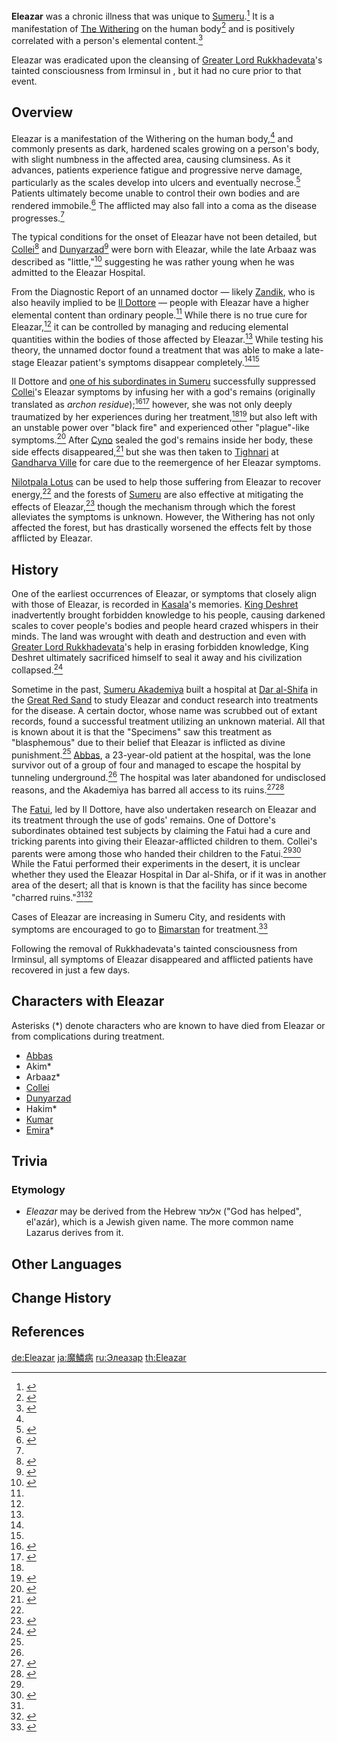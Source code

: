 {{Terminology Infobox
|image        = Dunyarzads Eleazar.png
|caption      = Dark, hardened scales are a symptom of Eleazar
|type         = Lore
|region       = Sumeru
}}
'''Eleazar''' was a chronic illness that was unique to [[Sumeru]].<ref>{{Ref/Loading|Eleazar}}</ref> It is a manifestation of [[The Withering]] on the human body<ref name="triumphant">{{Ref/Quest|Like a Triumphant Hero}}</ref> and is positively correlated with a person's elemental content.<ref name="Hospital - Report">{{Ref/HEO|Eleazar Hospital Notes|note=Diagnostic Report}}</ref>

Eleazar was eradicated upon the cleansing of [[Greater Lord Rukkhadevata]]'s tainted consciousness from Irminsul in {{Quest|Where the Boat of Consciousness Lies}}, but it had no cure prior to that event.

==Overview==
Eleazar is a manifestation of the Withering on the human body,<ref name="triumphant" /> and commonly presents as dark, hardened scales growing on a person's body, with slight numbness in the affected area, causing clumsiness. As it advances, patients experience fatigue and progressive nerve damage, particularly as the scales develop into ulcers and eventually necrose.<ref name="Hospital - Records">{{Ref/HEO|Eleazar Hospital Notes|note=Medical Records}}</ref> Patients ultimately become unable to control their own bodies and are rendered immobile.<ref name="chronic">{{Ref/Quest|Chronic Illness}}</ref> The afflicted may also fall into a coma as the disease progresses.<ref name="Hospital - Records" />

The typical conditions for the onset of Eleazar have not been detailed, but [[Collei]]<ref>{{Ref/Manga|14|pg=16}}</ref> and [[Dunyarzad]]<ref>{{Ref/Quest|The Coming of the Sabzeruz Festival}}</ref> were born with Eleazar, while the late Arbaaz was described as "little,"<ref name="Etchings">{{Ref/HEO|Abbas' Escape|note=Unknown Person's Etchings}}</ref> suggesting he was rather young when he was admitted to the Eleazar Hospital.

From the Diagnostic Report of an unnamed doctor &mdash; likely [[Zandik]], who is also heavily implied to be [[Il Dottore]] &mdash; people with Eleazar have a higher elemental content than ordinary people.<ref name="Hospital - Report" /> While there is no true cure for Eleazar,<ref name="chronic" /> it can be controlled by managing and reducing elemental quantities within the bodies of those affected by Eleazar.<ref name="Hospital - Report" /> While testing his theory, the unnamed doctor found a treatment that was able to make a late-stage Eleazar patient's symptoms disappear completely.<ref name="Hospital - Records" /><ref name="Hospital - Report" />

Il Dottore and [[Barnabas|one of his subordinates in Sumeru]] successfully suppressed [[Collei]]'s Eleazar symptoms by infusing her with a god's remains (originally translated as ''archon residue'');<ref>{{Ref/VO|Cyno|About Collei}}</ref><ref>{{Ref/Manga|12|2}}</ref> however, she was not only deeply traumatized by her experiences during her treatment,<ref name="chronic" /><ref>{{Ref/VO|Collei|More About Collei: III}}</ref> but also left with an unstable power over "black fire" and experienced other "plague"-like symptoms.<ref>{{Ref/Manga|2|1}}</ref> After [[Cyno]] sealed the god's remains inside her body, these side effects disappeared,<ref>{{Ref/Manga|13}}</ref> but she was then taken to [[Tighnari]] at [[Gandharva Ville]] for care due to the reemergence of her Eleazar symptoms.

[[Nilotpala Lotus]] can be used to help those suffering from Eleazar to recover energy,<ref name="chronic" /> and the forests of [[Sumeru]] are also effective at mitigating the effects of Eleazar,<ref>{{Ref/NPC|Kamran}}</ref> though the mechanism through which the forest alleviates the symptoms is unknown. However, the Withering has not only affected the forest, but has drastically worsened the effects felt by those afflicted by Eleazar.

==History==
One of the earliest occurrences of Eleazar, or symptoms that closely align with those of Eleazar, is recorded in [[Kasala]]'s memories. [[King Deshret]] inadvertently brought forbidden knowledge to his people, causing darkened scales to cover people's bodies and people heard crazed whispers in their minds. The land was wrought with death and destruction and even with [[Greater Lord Rukkhadevata]]'s help in erasing forbidden knowledge, King Deshret ultimately sacrificed himself to seal it away and his civilization collapsed.<ref>{{Ref/Quest|Secret of the Scorching Desert}}</ref>

Sometime in the past, [[Sumeru Akademiya]] built a hospital at [[Dar al-Shifa]] in the [[Great Red Sand]] to study Eleazar and conduct research into treatments for the disease. A certain doctor, whose name was scrubbed out of extant records, found a successful treatment utilizing an unknown material. All that is known about it is that the "Specimens" saw this treatment as "blasphemous" due to their belief that Eleazar is inflicted as divine punishment.<ref name="Hospital - Report" /> [[Abbas]], a 23-year-old patient at the hospital, was the lone survivor out of a group of four and managed to escape the hospital by tunneling underground.<ref name="Etchings" /> The hospital was later abandoned for undisclosed reasons, and the Akademiya has barred all access to its ruins.<ref>{{Ref/NPC|Juzjani}}</ref><ref>{{Ref/BB|Caravan Ribat Bulletin Board|Abandoned Eleazar Hospital}}</ref>

The [[Fatui]], led by Il Dottore, have also undertaken research on Eleazar and its treatment through the use of gods' remains. One of Dottore's subordinates obtained test subjects by claiming the Fatui had a cure and tricking parents into giving their Eleazar-afflicted children to them. Collei's parents were among those who handed their children to the Fatui.<ref name="chronic" /><ref name="Ch3-2">{{Ref/Manga|3|2}}</ref> While the Fatui performed their experiments in the desert, it is unclear whether they used the Eleazar Hospital in Dar al-Shifa, or if it was in another area of the desert; all that is known is that the facility has since become "charred ruins."<ref name="Ch3-2" /><ref>{{Ref/CS|Collei|4}}</ref>

Cases of Eleazar are increasing in Sumeru City, and residents with symptoms are encouraged to go to [[Bimarstan]] for treatment.<ref>{{Ref/BB|Mahamata Bulletin Board|Eleazar}}</ref>

Following the removal of Rukkhadevata's tainted consciousness from Irminsul, all symptoms of Eleazar disappeared and afflicted patients have recovered in just a few days.

==Characters with Eleazar==
Asterisks (*) denote characters who are known to have died from Eleazar or from complications during treatment.

* [[Abbas]]
* Akim*
* Arbaaz*
* [[Collei]]
* [[Dunyarzad]]
* Hakim*
* [[Kumar]]
* [[Emira]]*

==Trivia==
===Etymology===
* ''Eleazar'' may be derived from the Hebrew אלעזר ("God has helped", el'azár), which is a Jewish given name. The more common name Lazarus derives from it.

==Other Languages==
{{Other Languages
|en      = Eleazar
|zhs     = 魔鳞病
|zhs_rm  = Mó Lín Bìng
|zht     = 魔鱗病
|zht_rm  = Mó Lín Bìng
|zh_tl   = Demon Scale Disease
|ja      = 魔鱗病
|ja_rm   = Marinbyou
|ja_tl   = Demon Scale Disease
|ko      = 비늘병
|ko_rm   = Bineulbyeong
|ko_tl   = Scale Disease
|es      = Eleazar
|fr      = Éléazar
|ru      = Элеазар
|th      = Eleazar
|vi      = Eleazar
|de      = Eleazar
|id      = Eleazar
|pt      = Eleazar
|tr      = Eleazar
|it      = Eleazar
}}

==Change History==
{{Change History|introduced=3.0}}

==References==
{{Reflist|2}}

[[de:Eleazar]]
[[ja:魔鱗病]]
[[ru:Элеазар]]
[[th:Eleazar]]